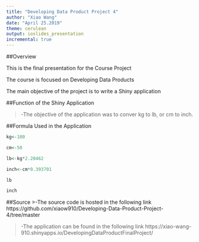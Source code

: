 ---
title: "Developing Data Product Project 4"
author: "Xiao Wang"
date: "April 25.2019"
theme: cerulean
output: ioslides_presentation
incremental: true
---

##Overview

This is the final presentation for the Course Project

The course is focused on Developing Data Products

The main objective of the project is to write a Shiny application

##Function of the Shiny Application

>-The objective of the application was to conver kg to lb, or cm to inch.

##Formula Used in the Application

```{r}
kg<-100

cm<-50

lb<-kg*2.20462

inch<-cm*0.393701

lb

inch

```

##Source
>-The source code is hosted in the following link
https://github.com/xiaow910/Developing-Data-Product-Project-4/tree/master

>-The application can be found in the following link
https://xiao-wang-910.shinyapps.io/DevelopingDataProductFinalProject/







